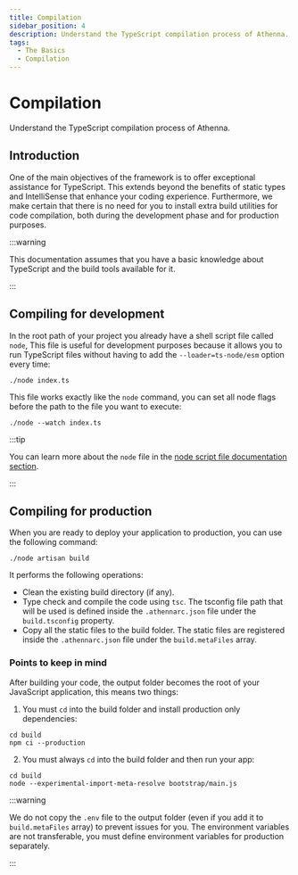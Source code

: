 ```yaml
---
title: Compilation
sidebar_position: 4
description: Understand the TypeScript compilation process of Athenna.
tags:
  - The Basics
  - Compilation
---
```


# Compilation

Understand the TypeScript compilation process of Athenna.

## Introduction

One of the main objectives of the framework is to offer 
exceptional assistance for TypeScript. This extends beyond 
the benefits of static types and IntelliSense that enhance 
your coding experience. Furthermore, we make certain that 
there is no need for you to install extra build utilities 
for code compilation, both during the development phase and 
for production purposes.

:::warning

This documentation assumes that you have a basic knowledge 
about TypeScript and the build tools available for it.

:::

## Compiling for development

In the root path of your project you already have a 
shell script file called `node`, This file is useful 
for development purposes because it allows you to run 
TypeScript files without having to add the 
`--loader=ts-node/esm` option every time:

```shell
./node index.ts
```

This file works exactly like the `node` command, you
can set all node flags before the path to the file you
want to execute:

```shell
./node --watch index.ts
```

:::tip

You can learn more about the `node` file in the 
[node script file documentation section](/docs/getting-started/node-sript-file). 

:::

## Compiling for production

When you are ready to deploy your application to 
production, you can use the following command: 

```shell
./node artisan build
```

It performs the following operations:

- Clean the existing build directory (if any).
- Type check and compile the code using `tsc`. The tsconfig
file path that will be used is defined inside the 
`.athennarc.json` file under the `build.tsconfig` property.
- Copy all the static files to the build folder. The 
static files are registered inside the `.athennarc.json` 
file under the `build.metaFiles` array.

### Points to keep in mind

After building your code, the output folder becomes 
the root of your JavaScript application, this means two things:

1. You must `cd` into the build folder and install production
only dependencies:

```shell
cd build
npm ci --production
```

2. You must always `cd` into the build folder and then 
run your app:

```shell
cd build
node --experimental-import-meta-resolve bootstrap/main.js
```

:::warning

We do not copy the `.env` file to the output folder 
(even if you add it to `build.metaFiles` array) to prevent
issues for you. The environment variables are not transferable,
you must define environment variables for production separately.

:::

